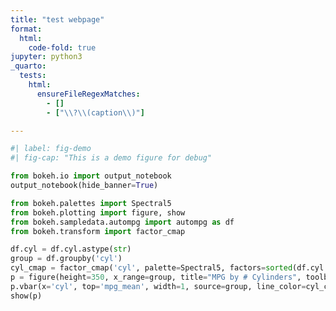 ```yaml
---
title: "test webpage"
format:
  html:
    code-fold: true
jupyter: python3
_quarto:
  tests:
    html:
      ensureFileRegexMatches:
        - []
        - ["\\?\\(caption\\)"]

---
```


```python
#| label: fig-demo
#| fig-cap: "This is a demo figure for debug"

from bokeh.io import output_notebook
output_notebook(hide_banner=True)

from bokeh.palettes import Spectral5
from bokeh.plotting import figure, show
from bokeh.sampledata.autompg import autompg as df
from bokeh.transform import factor_cmap

df.cyl = df.cyl.astype(str)
group = df.groupby('cyl')
cyl_cmap = factor_cmap('cyl', palette=Spectral5, factors=sorted(df.cyl.unique()))
p = figure(height=350, x_range=group, title="MPG by # Cylinders", toolbar_location=None, tools="")
p.vbar(x='cyl', top='mpg_mean', width=1, source=group, line_color=cyl_cmap, fill_color=cyl_cmap)
show(p)
```
